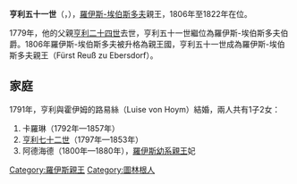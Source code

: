 {{Multiple issues|
{{Expand language|1=de|time=2020-10-25T12:49:20+00:00}}
{{Unreferenced|time=2020-10-25T12:49:20+00:00}}
}}
{{Infobox noble
| name        = 亨利五十一世
| succession  = 羅伊斯-埃伯斯多夫親王
| reign       = 1806年 — 1822年
| successor   = [[亨利七十二世_(羅伊斯-洛本施泰因-埃伯斯多夫)|亨利七十二世]]
| birth_date  = {{birth date|1761|5|16|df=y}}
| birth_place = [[薩爾堡-埃伯斯多夫|埃伯斯多夫]]
| death_date  = {{Death date and age|1822|7|10|1761|5|16|df=y}}
| death_place = 埃伯斯多夫
| noble family= [[羅伊斯統治者列表|羅伊斯家族]]
| father      = [[亨利二十四世_(羅伊斯-埃伯斯多夫)|亨利二十四世]]
| mother      = 埃爾巴赫-松貝格的卡羅琳·恩尼絲汀
}}
'''亨利五十一世'''（{{lang-de|Heinrich LI.}}，{{bd|1761年|5月16日|1822年|7月10日}}），[[罗伊斯-埃伯斯多夫侯国|羅伊斯-埃伯斯多夫]]親王，1806年至1822年在位。

1779年，他的父親[[亨利二十四世_(羅伊斯-埃伯斯多夫)|亨利二十四世]]去世，亨利五十一世繼位為羅伊斯-埃伯斯多夫伯爵。1806年羅伊斯-埃伯斯多夫被升格為親王國，亨利五十一世成為羅伊斯-埃伯斯多夫親王（Fürst Reuß zu Ebersdorf）。

== 家庭 ==
1791年，亨利與霍伊姆的路易絲（Luise  von Hoym）結婚，兩人共有1子2女：
# 卡羅琳（1792年—1857年）
# [[亨利七十二世_(羅伊斯-洛本施泰因-埃伯斯多夫)|亨利七十二世]]（1797年—1853年）
# 阿德海德（1800年—1880年），[[亨利六十七世_(羅伊斯幼系)|羅伊斯幼系親王]]妃

[[Category:羅伊斯親王|Category:羅伊斯親王]]
[[Category:圖林根人|Category:圖林根人]]